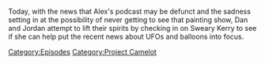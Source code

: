 {{DEFAULTSORT:
    #_EPISODE_0777:An X-Men Scenario Is Coming
}}{{Episode
    | title           = An X-Men Scenario Is Coming
    | caption         = Listen to this episode on [https://knowledgefight.libsyn.com/777-an-x-men-scenario-is-coming Libsyn] [https://open.spotify.com/episode/3zIuM7CqYmQFF3x5T1VCk8 Spotify]
    | episodeNumber   = 777
    | length          = 01:27:40
    | airDate         = February 17, 2023
    | episodeType     = [[:Category:Project Camelot|Project Camelot]]
    | previousEpisode = [[776: February 11, 2023]]
}}

{{Stub}}

Today, with the news that Alex's podcast may be defunct and the sadness setting in at the possibility of never getting to see that painting show, Dan and Jordan attempt to lift their spirits by checking in on Sweary Kerry to see if she can help put the recent news about UFOs and balloons into focus.

[[Category:Episodes]]
[[Category:Project Camelot]]
